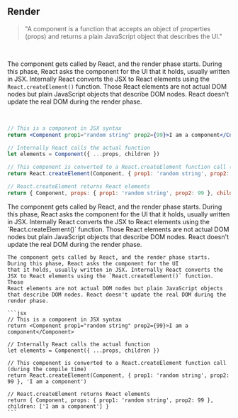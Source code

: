 
## Render

>"A component is a function that accepts an object of properties (props) and returns a plain JavaScript object that describes the UI."

<br />

The component gets called by React, and the render phase starts. During this phase, React asks the component for the UI
that it holds, usually written in JSX. Internally React converts the JSX to React elements using the `React.createElement()` function. Those
React elements are not actual DOM nodes but plain JavaScript objects that describe DOM nodes. React doesn't update the real DOM during the render phase.

<br />

```jsx
// This is a component in JSX syntax
return <Component prop1="random string" prop2={99}>I am a component</Component>

// Internally React calls the actual function
let elements = Component({ ...props, children })

// This component is converted to a React.createElement function call (during the compile time)
return React.createElement(Component, { prop1: 'random string', prop2: 99 }, 'I am a component')

// React.createElement returns React elements
return { Component, props: { prop1: 'random string', prop2: 99 }, children: ['I am a component'] }
```

<Collapse title='Read more'>
    The component gets called by React, and the render phase starts. During this phase, React asks the component for the UI
    that it holds, usually written in JSX. Internally React converts the JSX to React elements using the `React.createElement()` function. Those
    React elements are not actual DOM nodes but plain JavaScript objects that describe DOM nodes. React doesn't update the real DOM during the render phase.

    The component gets called by React, and the render phase starts. During this phase, React asks the component for the UI
    that it holds, usually written in JSX. Internally React converts the JSX to React elements using the `React.createElement()` function. Those
    React elements are not actual DOM nodes but plain JavaScript objects that describe DOM nodes. React doesn't update the real DOM during the render phase.

    ```jsx
    // This is a component in JSX syntax
    return <Component prop1="random string" prop2={99}>I am a component</Component>

    // Internally React calls the actual function
    let elements = Component({ ...props, children })

    // This component is converted to a React.createElement function call (during the compile time)
    return React.createElement(Component, { prop1: 'random string', prop2: 99 }, 'I am a component')

    // React.createElement returns React elements
    return { Component, props: { prop1: 'random string', prop2: 99 }, children: ['I am a component'] }
    ```
</Collapse>

